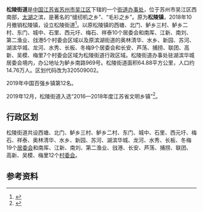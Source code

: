 {{中国乡级行政区|32/05/84/106/000
| 行政区全称 = 松陵街道
| 景观照片文件名 =
| 景观照片描述 =
| 汉语拼音 =
| 上级行政区 = [[江苏省|江苏省]][[苏州市|苏州市]][[吴江区|吴江区]]
| 行政区类别 = [[街道办事处|街道办事处]]
| 总面积 =64.88平方公里
| 户籍人口 = 
| 户籍人口年份 =
| 常住人口 = 14.76万人
| 常住人口年份 = 2017
| 人口密度 =
| 领导人职务1 =
| 领导人姓名1 =
| 领导人职务2 =
| 领导人姓名2 =
| 行政区划 = 19[[居委会|居委会]]、12[[村委会|村委会]]
| 官方网站 =
| 政府驻地 =苏州市吴江区鲈乡南路969号
| 邮政编码 =215200 
| 毗邻行政区 = 
| 位置图文件名 = 
| 位置图描述 = 
}}
'''松陵街道'''是[[中华人民共和国|中国]][[江苏省|江苏省]][[苏州市|苏州市]][[吴江区|吴江区]]下辖的一个[[街道办事处|街道办事处]]，位于苏州市吴江区西南部，[[太湖|太湖]]之滨，是著名的“缝纫机之乡”、“毛衫之乡”。原为'''松陵镇'''，2018年10月撤销松陵镇，设立松陵街道<ref>{{Cite web|title=苏州市人民政府关于吴江区部分行政区划调整的批复 - 苏州市人民政府|url=http://www.suzhou.gov.cn/szsrmzf/zfwj/201810/c4278875c2f74fd1abed3b425aaf45a7.shtml|access-date=2021-08-17|work=www.suzhou.gov.cn|archive-date=2021-08-17|archive-url=https://web.archive.org/web/20210817122710/http://www.suzhou.gov.cn/szsrmzf/zfwj/201810/c4278875c2f74fd1abed3b425aaf45a7.shtml|dead-url=no}}</ref>。以原松陵镇的西塘、北门、鲈乡三村、鲈乡二村、东门、城中、石里、西元圩、梅石、祥泰10个居委会和南厍、江新、南刘、第二渔业、戗港5个村委会区域以及原滨湖街道的奥林清华、水乡、新园、苏河、湖滨华城、龙河、水秀、长板、冬梅9个居委会和长安、芦荡、捕捞、联团、高新、吴模、梅里7个村委会区域为松陵街道行政区域。松陵街道办事处驻湖滨华城居委会境内，办公地址为鲈乡南路969号。松陵街道面积64.88平方公里，人口约14.76万人。区划代码改为320509002。

2019年中国百强乡镇第12名。

2019年12月，松陵街道入选“2016—2018年度江苏省文明乡镇”<ref>{{Cite web|title=2016—2018年度江苏省文明乡镇名单_江苏文明网|url=http://wm.jschina.com.cn/9598/201912/t20191217_6445051.shtml|access-date=2021-08-17|work=wm.jschina.com.cn|archive-date=2021-01-22|archive-url=https://web.archive.org/web/20210122154817/http://wm.jschina.com.cn/9598/201912/t20191217_6445051.shtml|dead-url=no}}</ref>。

==行政区划==
松陵街道共设西塘、北门、鲈乡三村、鲈乡二村、东门、城中、石里、西元圩、梅石、祥泰、奥林清华、水乡、新园、苏河、湖滨华城、龙河、水秀、长板、冬梅19个[[居民委员会|居委会]]和南厍、江新、南刘、第二渔业、戗港、长安、芦荡、捕捞、联团、高新、吴模、梅里12个[[村民委员会|村委会]]。

==参考资料==
{{Reflist}}

{{PRC admin/navcat|32/05/84/106/000}}